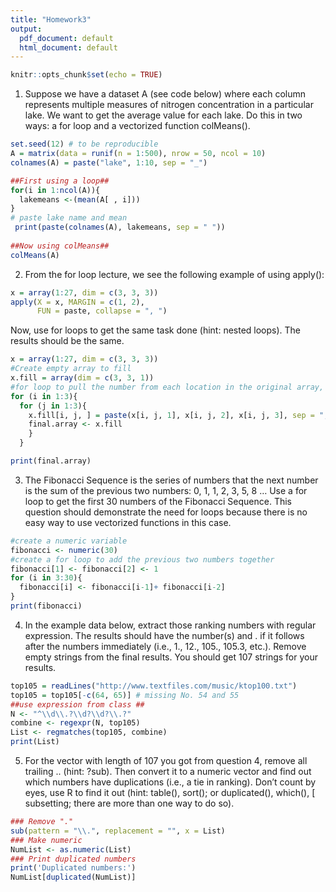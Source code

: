 ```yaml
---
title: "Homework3"
output:
  pdf_document: default
  html_document: default
---
```


```r
knitr::opts_chunk$set(echo = TRUE)
```

1. Suppose we have a dataset A (see code below) where each column represents multiple measures of nitrogen concentration in a particular lake. We want to get the average value for each lake. Do this in two ways: a for loop and a vectorized function colMeans().
```r
set.seed(12) # to be reproducible
A = matrix(data = runif(n = 1:500), nrow = 50, ncol = 10)
colnames(A) = paste("lake", 1:10, sep = "_")

##First using a loop##
for(i in 1:ncol(A)){
  lakemeans <-(mean(A[ , i]))
} 
# paste lake name and mean
 print(paste(colnames(A), lakemeans, sep = " "))
 
##Now using colMeans##
colMeans(A)
```

2. From the for loop lecture, we see the following example of using apply():
```r
x = array(1:27, dim = c(3, 3, 3))
apply(X = x, MARGIN = c(1, 2), 
      FUN = paste, collapse = ", ")
```
Now, use for loops to get the same task done (hint: nested loops). The results should be the same.
```r
x = array(1:27, dim = c(3, 3, 3))
#Create empty array to fill
x.fill = array(dim = c(3, 3, 1))
#for loop to pull the number from each location in the original array, then paste the numbers from the original 3 levels into one character 
for (i in 1:3){
  for (j in 1:3){
    x.fill[i, j, ] = paste(x[i, j, 1], x[i, j, 2], x[i, j, 3], sep = ",")
    final.array <- x.fill
    }
  }

print(final.array)
```

3. The Fibonacci Sequence is the series of numbers that the next number is the sum of the previous two numbers: 0, 1, 1, 2, 3, 5, 8 … Use a for loop to get the first 30 numbers of the Fibonacci Sequence. This question should demonstrate the need for loops because there is no easy way to use vectorized functions in this case.
```r
#create a numeric variable
fibonacci <- numeric(30)
#create a for loop to add the previous two numbers together
fibonacci[1] <- fibonacci[2] <- 1
for (i in 3:30){
  fibonacci[i] <- fibonacci[i-1]+ fibonacci[i-2]
}
print(fibonacci) 

```

4. In the example data below, extract those ranking numbers with regular expression. The results should have the number(s) and . if it follows after the numbers immediately (i.e., 1., 12., 105., 105.3, etc.). Remove empty strings from the final results. You should get 107 strings for your results.
```r
top105 = readLines("http://www.textfiles.com/music/ktop100.txt")
top105 = top105[-c(64, 65)] # missing No. 54 and 55
##use expression from class ##
N <- "^\\d\\.?\\d?\\d?\\.?"
combine <- regexpr(N, top105)
List <- regmatches(top105, combine)
print(List)
```

5. For the vector with length of 107 you got from question 4, remove all trailing .. (hint: ?sub). Then convert it to a numeric vector and find out which numbers have duplications (i.e., a tie in ranking). Don’t count by eyes, use R to find it out (hint: table(), sort(); or duplicated(), which(), [ subsetting; there are more than one way to do so).
```r
### Remove "."
sub(pattern = "\\.", replacement = "", x = List)
### Make numeric
NumList <- as.numeric(List)
### Print duplicated numbers
print('Duplicated numbers:')
NumList[duplicated(NumList)]
```
